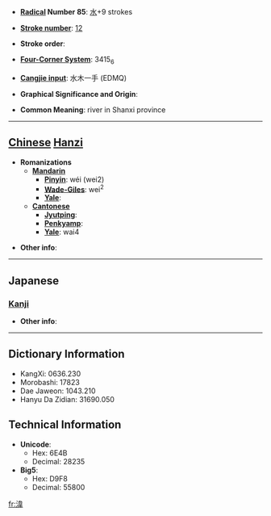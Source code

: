 * '''[[Wiktionary:Chinese radical index| Radical]] Number 85''': [[Wiktionary:Chinese radical index 水|水]]+9 strokes

* '''[[Wiktionary:Chinese total strokes index|Stroke number]]''': [[Wiktionary:Chinese total strokes index 12|12]]

* '''Stroke order''': 

* '''[[Wiktionary:Chinese four corner index|Four-Corner System]]''': 3415<sub>6</sub>

* '''[[Wiktionary:Chinese Cangjie index|Cangjie input]]''': 水木一手 (EDMQ)

* '''Graphical Significance and Origin''': 

* '''Common Meaning''': river in Shanxi province

----

== [[Chinese]] [[Hanzi]] ==

* '''Romanizations'''
** '''[[Mandarin]]'''
*** '''[[Pinyin]]''': wéi (wei2)
*** '''[[Wade-Giles]]''': wei<sup>2</sup>
*** '''[[Yale]]''': 
** '''[[Cantonese]]'''
*** '''[[Jyutping]]''':
*** '''[[Penkyamp]]''': 
*** '''[[Yale]]''': wai4

* '''Other info''': 

----

==Japanese==
===[[Kanji]]===
{{kanji|on readings=[[い]] (i)|kun readings=[[めぐる]] (meguru)}}

* '''Other info''':  

----

== Dictionary Information ==

* KangXi: 0636.230
* Morobashi: 17823
* Dae Jaweon: 1043.210
* Hanyu Da Zidian: 31690.050

== Technical Information ==

* '''Unicode''':
** Hex: 6E4B
** Decimal: 28235
* '''Big5''':
** Hex: D9F8
** Decimal: 55800

[[fr:湋]]
